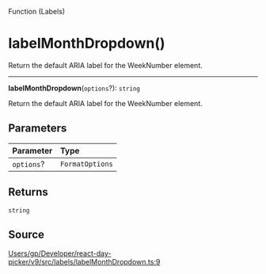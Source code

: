 <SectionTitle>Function (Labels)</SectionTitle>

# labelMonthDropdown()

<Description>
Return the default ARIA label for the WeekNumber element.
</Description>

---

<a id="undefined" name="undefined"></a>

<SignatureMemberIdentifier>**labelMonthDropdown**(`options`?): `string`</SignatureMemberIdentifier>

Return the default ARIA label for the WeekNumber element.

## Parameters

| Parameter | Type |
| :------ | :------ |
| `options`? | `FormatOptions` |

## Returns

`string`

## Source

[Users/gp/Developer/react-day-picker/v9/src/labels/labelMonthDropdown.ts:9](https://github.com/gpbl/react-day-picker/blob/b97c86295/src/labels/labelMonthDropdown.ts#L9)
